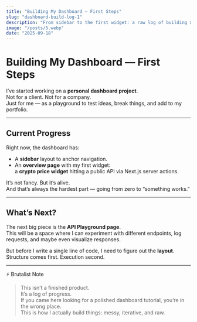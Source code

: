 ```yaml
---
title: "Building My Dashboard — First Steps"
slug: "dashboard-build-log-1"
description: "From sidebar to the first widget: a raw log of building my personal dashboard project."
image: "/posts/5.webp"
date: "2025-09-18"
---
```


# Building My Dashboard — First Steps

I’ve started working on a **personal dashboard project**.  
Not for a client. Not for a company.  
Just for me — as a playground to test ideas, break things, and add to my portfolio.  

---

## Current Progress

Right now, the dashboard has:  
- A **sidebar** layout to anchor navigation.  
- An **overview page** with my first widget:  
  a **crypto price widget** hitting a public API via Next.js server actions.  

It’s not fancy. But it’s alive.  
And that’s always the hardest part — going from zero to “something works.”

---

## What’s Next?

The next big piece is the **API Playground page**.  
This will be a space where I can experiment with different endpoints, log requests, and maybe even visualize responses.  

But before I write a single line of code, I need to figure out the **layout**.  
Structure comes first. Execution second.  

---

⚡ Brutalist Note

> This isn’t a finished product.  
> It’s a log of progress.  
> If you came here looking for a polished dashboard tutorial, you’re in the wrong place.  
> This is how I actually build things: messy, iterative, and raw.
